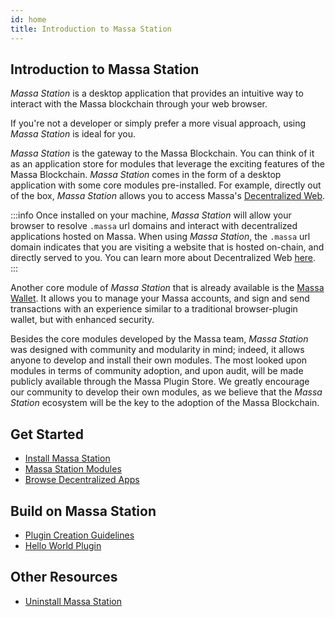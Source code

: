 ```yaml
---
id: home
title: Introduction to Massa Station
---
```


## Introduction to Massa Station

_Massa Station_ is a desktop application that provides an intuitive way to interact with the Massa blockchain through
your web browser.

If you're not a developer or simply prefer a more visual approach, using _Massa Station_ is ideal for you.

_Massa Station_ is the gateway to the Massa Blockchain. You can think of it as an application store for modules that
leverage the exciting features of the Massa Blockchain. _Massa Station_ comes in the form of a desktop application with
some core modules pre-installed. For example, directly out of the box, _Massa Station_ allows you to access Massa's
[Decentralized Web](/docs/learn/decentralized-web). 

:::info
Once installed on your machine, _Massa Station_ will allow your browser to resolve `.massa` url domains and interact
with decentralized applications hosted on Massa. When using _Massa Station_, the `.massa` url domain indicates that you
are visiting a website that is hosted on-chain, and directly served to you. You can learn more about Decentralized Web
[here](/docs/learn/decentralized-web).
:::

Another core module of _Massa Station_ that is already available is the [Massa Wallet](/build/wallet/massa-station.mdx).
It allows you to manage your Massa accounts, and sign and send transactions with an experience similar to a traditional
browser-plugin wallet, but with enhanced security.

Besides the core modules developed by the Massa team, _Massa Station_ was designed with community and modularity in
mind; indeed, it allows anyone to develop and install their own modules. The most looked upon modules in terms of
community adoption, and upon audit, will be made publicly available through the Massa Plugin Store. We greatly encourage
our community to develop their own modules, as we believe that the _Massa Station_ ecosystem will be the key to the
adoption of the Massa Blockchain.

## Get Started

- [Install Massa Station](/docs/massaStation/install)
- [Massa Station Modules](/docs/massaStation/modules)
- [Browse Decentralized Apps](/docs/massaStation/browse-decentralized-application)

## Build on Massa Station

- [Plugin Creation Guidelines](/docs/massaStation/guidelines)
- [Hello World Plugin](/docs/massaStation/hello-world)

## Other Resources
- [Uninstall Massa Station](/docs/massaStation/uninstall)
